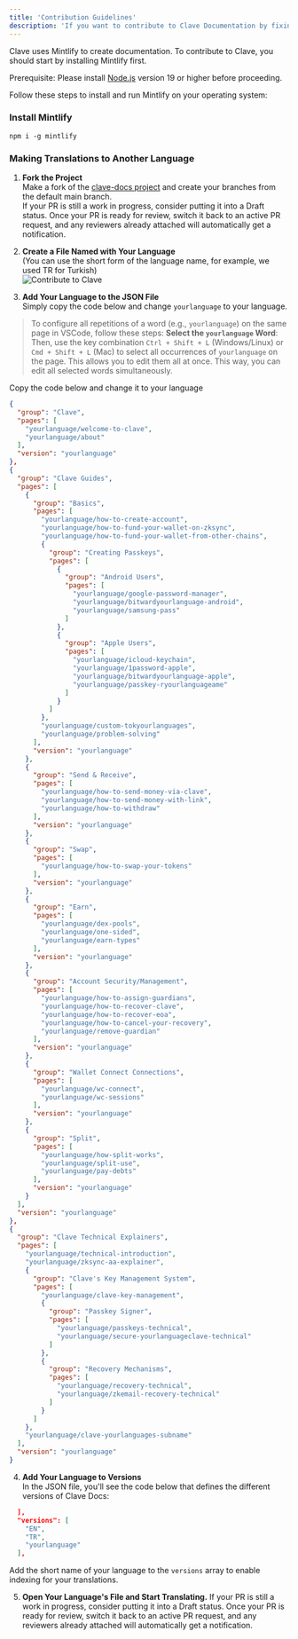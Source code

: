 ```yaml
---
title: 'Contribution Guidelines'
description: 'If you want to contribute to Clave Documentation by fixing typos or translating the Docs to your native language, you can follow this guide.'
---
```


Clave uses Mintlify to create documentation. To contribute to Clave, you should start by installing Mintlify first.

<Warning> Prerequisite: 
Please install [Node.js](https://nodejs.org/en) version 19 or higher before proceeding. </Warning>


Follow these steps to install and run Mintlify on your operating system:

### Install Mintlify

`
npm i -g mintlify
`

### Making Translations to Another Language

1. **Fork the Project**  
   Make a fork of the [clave-docs project](https://github.com/getclave/clave-docs) and create your branches from the default main branch.  
   If your PR is still a work in progress, consider putting it into a Draft status. Once your PR is ready for review, switch it back to an active PR request, and any reviewers already attached will automatically get a notification.

2. **Create a File Named with Your Language**  
   (You can use the short form of the language name, for example, we used TR for Turkish)  
   ![Contribute to Clave](en/images/contribute1.png)

3. **Add Your Language to the JSON File**  
   Simply copy the code below and change `yourlanguage` to your language.

> To configure all repetitions of a word (e.g., `yourlanguage`) on the same page in VSCode, follow these steps: **Select the `yourlanguage` Word**:  Then, use the key combination `Ctrl + Shift + L` (Windows/Linux) or `Cmd + Shift + L` (Mac) to select all occurrences of `yourlanguage` on the page. This allows you to edit them all at once. This way, you can edit all selected words simultaneously. 



Copy the code below and change it to your language

```json
{
  "group": "Clave",
  "pages": [
    "yourlanguage/welcome-to-clave",
    "yourlanguage/about"
  ],
  "version": "yourlanguage"
},
{
  "group": "Clave Guides",
  "pages": [
    {
      "group": "Basics",
      "pages": [
        "yourlanguage/how-to-create-account",
        "yourlanguage/how-to-fund-your-wallet-on-zksync",
        "yourlanguage/how-to-fund-your-wallet-from-other-chains",
        {
          "group": "Creating Passkeys",
          "pages": [
            {
              "group": "Android Users",
              "pages": [
                "yourlanguage/google-password-manager",
                "yourlanguage/bitwardyourlanguage-android",
                "yourlanguage/samsung-pass"
              ]
            },
            {
              "group": "Apple Users",
              "pages": [
                "yourlanguage/icloud-keychain",
                "yourlanguage/1password-apple",
                "yourlanguage/bitwardyourlanguage-apple",
                "yourlanguage/passkey-ryourlanguageame"
              ]
            }
          ]
        },
        "yourlanguage/custom-tokyourlanguages",
        "yourlanguage/problem-solving"
      ],
      "version": "yourlanguage"
    },
    {
      "group": "Send & Receive",
      "pages": [
        "yourlanguage/how-to-send-money-via-clave",
        "yourlanguage/how-to-send-money-with-link",
        "yourlanguage/how-to-withdraw"
      ],
      "version": "yourlanguage"
    },
    {
      "group": "Swap",
      "pages": [
        "yourlanguage/how-to-swap-your-tokens"
      ],
      "version": "yourlanguage"
    },
    {
      "group": "Earn",
      "pages": [
        "yourlanguage/dex-pools",
        "yourlanguage/one-sided",
        "yourlanguage/earn-types"
      ],
      "version": "yourlanguage"
    },
    {
      "group": "Account Security/Management",
      "pages": [
        "yourlanguage/how-to-assign-guardians",
        "yourlanguage/how-to-recover-clave",
        "yourlanguage/how-to-recover-eoa",
        "yourlanguage/how-to-cancel-your-recovery",
        "yourlanguage/remove-guardian"
      ],
      "version": "yourlanguage"
    },
    {
      "group": "Wallet Connect Connections",
      "pages": [
        "yourlanguage/wc-connect",
        "yourlanguage/wc-sessions"
      ],
      "version": "yourlanguage"
    },
    {
      "group": "Split",
      "pages": [
        "yourlanguage/how-split-works",
        "yourlanguage/split-use",
        "yourlanguage/pay-debts"
      ],
      "version": "yourlanguage"
    }
  ],
  "version": "yourlanguage"
},
{
  "group": "Clave Technical Explainers",
  "pages": [
    "yourlanguage/technical-introduction",
    "yourlanguage/zksync-aa-explainer",
    {
      "group": "Clave's Key Management System",
      "pages": [
        "yourlanguage/clave-key-management",
        {
          "group": "Passkey Signer",
          "pages": [
            "yourlanguage/passkeys-technical",
            "yourlanguage/secure-yourlanguageclave-technical"
          ]
        },
        {
          "group": "Recovery Mechanisms",
          "pages": [
            "yourlanguage/recovery-technical",
            "yourlanguage/zkemail-recovery-technical"
          ]
        }
      ]
    },
    "yourlanguage/clave-yourlanguages-subname"
  ],
  "version": "yourlanguage"
}
```



4. **Add Your Language to Versions**  
In the JSON file, you'll see the code below that defines the different versions of Clave Docs:

```json
  ],
  "versions": [
    "EN",
    "TR",
    "yourlanguage"
  ],
```

Add the short name of your language to the `versions` array to enable indexing for your translations.

5. **Open Your Language's File and Start Translating.**
   If your PR is still a work in progress, consider putting it into a Draft status. Once your PR is ready for review, switch it back to an active PR request, and any reviewers already attached will automatically get a notification.
